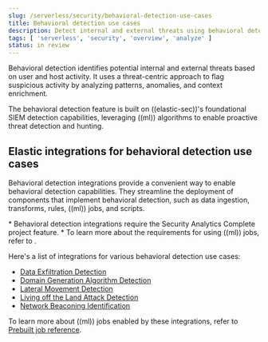 ```yaml
---
slug: /serverless/security/behavioral-detection-use-cases
title: Behavioral detection use cases
description: Detect internal and external threats using behavioral detection integrations.
tags: [ 'serverless', 'security', 'overview', 'analyze' ]
status: in review
---
```


Behavioral detection identifies potential internal and external threats based on user and host activity. It uses a threat-centric approach to flag suspicious activity by analyzing patterns, anomalies, and context enrichment. 

The behavioral detection feature is built on ((elastic-sec))'s foundational SIEM detection capabilities, leveraging ((ml)) algorithms to enable proactive threat detection and hunting.

## Elastic integrations for behavioral detection use cases

Behavioral detection integrations provide a convenient way to enable behavioral detection capabilities. They streamline the deployment of components that implement behavioral detection, such as data ingestion, transforms, rules, ((ml)) jobs, and scripts.

<DocCallOut title="Requirements">
* Behavioral detection integrations require the Security Analytics Complete <DocLink slug="/serverless/elasticsearch/manage-project">project feature</DocLink>.
* To learn more about the requirements for using ((ml)) jobs, refer to <DocLink slug="/serverless/security/ml-requirements" />.
</DocCallOut>

Here's a list of integrations for various behavioral detection use cases:

* [Data Exfiltration Detection](((integrations-docs))/ded)
* [Domain Generation Algorithm Detection](((integrations-docs))/dga)
* [Lateral Movement Detection](((integrations-docs))/lmd)
* [Living off the Land Attack Detection](((integrations-docs))/problemchild)
* [Network Beaconing Identification](((integrations-docs))/beaconing)

To learn more about ((ml)) jobs enabled by these integrations, refer to [Prebuilt job reference](((security-guide))/prebuilt-ml-jobs.html).